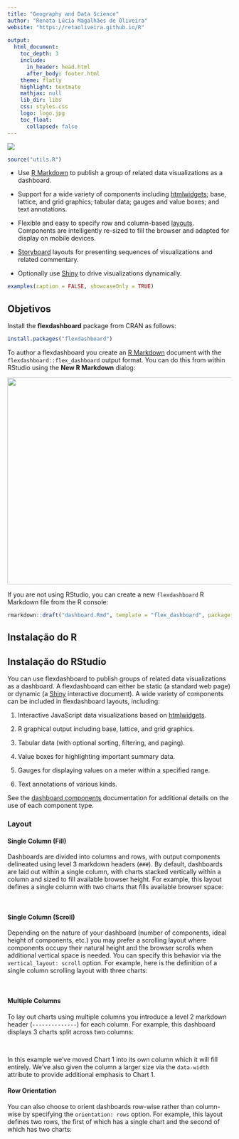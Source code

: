 ```yaml
---
title: "Geography and Data Science"
author: "Renata Lúcia Magalhães de Oliveira"
website: "https://retaoliveira.github.io/R"
    
output:
  html_document:
    toc_depth: 3
    include:
      in_header: head.html
      after_body: footer.html
    theme: flatly
    highlight: textmate
    mathjax: null
    lib_dir: libs
    css: styles.css
    logo: logo.jpg
    toc_float:
      collapsed: false
---
```

![](logo.png)
```r
source("utils.R")
```

<div id="main-banner" class="row">

<div class="col-sm-8">

* Use [R Markdown](http://rmarkdown.rstudio.com) to publish a group of related data visualizations as a dashboard.

* Support for a wide variety of components including [htmlwidgets](http://www.htmlwidgets.org); base, lattice, and grid graphics; tabular data; gauges and value boxes; and text annotations.

* Flexible and easy to specify row and column-based [layouts](layouts.html). Components are intelligently re-sized to fill the browser and adapted for display on mobile devices.

* [Storyboard](using.html#storyboards) layouts for presenting sequences of visualizations and related commentary.

* Optionally use [Shiny](http://shiny.rstudio.com) to drive visualizations dynamically.

</div>

</div>

```r
examples(caption = FALSE, showcaseOnly = TRUE)
```

## Objetivos

Install the **flexdashboard** package from CRAN as follows:

```r
install.packages("flexdashboard")
```

To author a flexdashboard you create an [R Markdown](http://rmarkdown.rstudio.com) document with the `flexdashboard::flex_dashboard` output format. You can do this from within RStudio using the **New R Markdown** dialog:

![](images/NewRMarkdown.png){width=579 height=465}

If you are not using RStudio, you can create a new `flexdashboard` R Markdown file from the R console:

```r
rmarkdown::draft("dashboard.Rmd", template = "flex_dashboard", package = "flexdashboard")
```

## Instalação do R

## Instalação do RStudio

You can use flexdashboard to publish groups of related data visualizations as a dashboard. A flexdashboard can either be static (a standard web page) or dynamic (a [Shiny](http://shiny.rstudio.com) interactive document). A wide variety of components can be included in flexdashboard layouts, including:

1. Interactive JavaScript data visualizations based on [htmlwidgets](http://www.htmlwidgets.org). 

2. R graphical output including base, lattice, and grid graphics. 

3. Tabular data (with optional sorting, filtering, and paging).

4. Value boxes for highlighting important summary data. 

5. Gauges for displaying values on a meter within a specified range.

6. Text annotations of various kinds.

See the [dashboard components](using.html#components) documentation for additional details on the use of each component type.

### Layout

#### Single Column (Fill)

Dashboards are divided into columns and rows, with output components delineated using level 3 markdown headers (`###`). By default, dashboards are laid out within a single column, with charts  stacked vertically within a column and sized to fill available browser height. For example, this layout defines a single column with two charts that fills available browser space:

<div class="row">

<div class="col-md-5">
<div id="singlecolumn"></div>
<script type="text/javascript">loadSnippet('singlecolumn')</script>
</div>

<div class="col-md-7">
<div height="420px" width="100%">
<img class="holder" data-src="holder.js/100px210?size=28&amp;text=Chart 1">
<img class="holder" data-src="holder.js/100px210?size=28&amp;text=Chart 2">
</div>
</div>

</div>

#### Single Column (Scroll)

Depending on the nature of your dashboard (number of components, ideal height of components, etc.) you may prefer a scrolling layout where components occupy their natural height and the browser scrolls when additional vertical space is needed. You can specify this behavior via the `vertical_layout: scroll` option. For example, here is the definition of a single column scrolling layout with three charts:

<div class="row">

<div class="col-md-5">
<div id="singlecolumnscroll"></div>
<script type="text/javascript">loadSnippet('singlecolumnscroll')</script>
</div>

<div class="col-md-7">
<div height="470px" width="100%">
<img class="holder" data-src="holder.js/100px157?size=28&amp;text=Chart 1">
<img class="holder" data-src="holder.js/100px157?size=28&amp;text=Chart 2">
<img class="holder" data-src="holder.js/100px157?size=28&amp;text=Chart 3">
</div>
</div>

</div>


#### Multiple Columns

To lay out charts using multiple columns you introduce a level 2 markdown header (`--------------`) for each column. For example, this dashboard displays 3 charts split across two columns:

<div class="row">

<div class="col-md-5">
<div id="multiplecolumns"></div>
<script type="text/javascript">loadSnippet('multiplecolumns')</script>
</div>

<div class="col-md-7">
<div height="470px" width="100%">
<div style="float: left; width: 60%;">
<img class="holder" data-src="holder.js/100px470?size=28&amp;text=Chart 1">
</div>
<div style="margin-left: 60%;">
<img class="holder" data-src="holder.js/100px235?size=28&amp;text=Chart 2">
<img class="holder" data-src="holder.js/100px235?size=28&amp;text=Chart 3">
</div>
</div>
</div>

</div>

In this example we've moved Chart 1 into its own column which it will fill entirely. We've also given the column a larger size via the `data-width` attribute to provide additional emphasis to Chart 1.

#### Row Orientation

You can also choose to orient dashboards row-wise rather than column-wise by specifying the `orientation: rows` option. For example, this layout defines two rows, the first of which has a single chart and the second of which has two charts:

<div class="row">

<div class="col-md-5">
<div id="roworientation-home"></div>
<script type="text/javascript">loadSnippet('roworientation-home')</script>
</div>

<div class="col-md-7">
<div height="496px" width="100%">
<img class="holder" data-src="holder.js/100px250?size=28&amp;text=Chart 1">
<div>
<div style="float: left; width: 50%;">
<img class="holder" data-src="holder.js/100px250?size=28&amp;text=Chart 2">
</div>
<div style="margin-left: 50%;">
<img class="holder" data-src="holder.js/100px250?size=28&amp;text=Chart 3">
</div>
</div>
</div>
</div>

</div>

